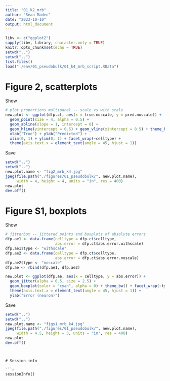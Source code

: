 ```yaml
---
title: "01_k2_mrb"
author: "Sean Maden"
date: "2023-10-10"
output: html_document
---
```


```r
libv <- c("ggplot2")
sapply(libv, library, character.only = TRUE)
knitr::opts_chunk$set(echo = TRUE)
setwd("..")
setwd("..")
list.files()
load("./env/01_pseudobulk/01_k4_mrb_script.RData")
```

# Figure 2, scatterplots

Show

```r
# plot proportions multipanel -- scale vs with scale
new.plot <- ggplot(dfp.ct, aes(x = true.noscale, y = pred.noscale)) + 
  geom_point(size = 4, alpha = 0.5) + 
  geom_abline(slope = 1, intercept = 0) + 
  geom_hline(yintercept = 0.5) + geom_vline(xintercept = 0.5) + theme_bw() +
  xlab("True") + ylab("Predicted") +
  xlim(0, 1) + ylim(0, 1) + facet_wrap(~celltype) +
  theme(axis.text.x = element_text(angle = 45, hjust = 1))
```

Save

```r
setwd("..")
setwd("..")
new.plot.name <- "fig2_mrb_k4.jpg"
jpeg(file.path("./figures/01_pseudobulk/", new.plot.name), 
     width = 4, height = 4, units = "in", res = 400)
new.plot
dev.off()
```

# Figure S1, boxplots

Show

```r
# jitterbox -- jittered points and boxplots of absolute errors
dfp.ae1 <- data.frame(celltype = dfp.ct$celltype,
                      abs.error = dfp.ct$abs.error.withscale)
dfp.ae1$type <- "withscale"
dfp.ae2 <- data.frame(celltype = dfp.ct$celltype,
                      abs.error = dfp.ct$abs.error.noscale)
dfp.ae2$type <- "noscale"
dfp.ae <- rbind(dfp.ae1, dfp.ae2)

new.plot <- ggplot(dfp.ae, aes(x = celltype, y = abs.error)) + 
  geom_jitter(alpha = 0.5, size = 2.5) + 
  geom_boxplot(color = "cyan", alpha = 0) + theme_bw() + facet_wrap(~type) +
  theme(axis.text.x = element_text(angle = 45, hjust = 1)) +
  ylab("Error (neuron)")

```

Save

```r
setwd("..")
setwd("..")
new.plot.name <- "figs1_mrb_k4.jpg"
jpeg(file.path("./figures/01_pseudobulk/", new.plot.name), 
     width = 4.5, height = 3, units = "in", res = 400)
new.plot
dev.off()
```
```


# Session info

```r
sessionInfo()
```